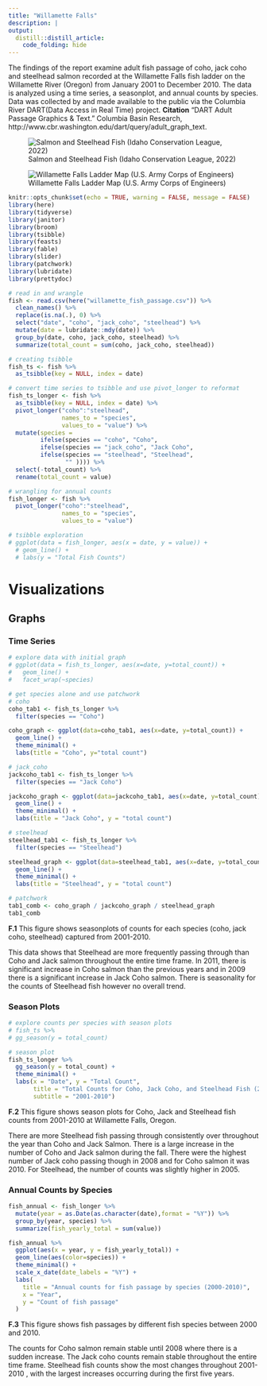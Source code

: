 ```yaml
---
title: "Willamette Falls"
description: | 
output: 
  distill::distill_article:
    code_folding: hide
---
```


  The findings of the report examine adult fish passage of coho, jack coho and steelhead salmon recorded at the Willamette Falls fish ladder on the Willamette River (Oregon) from January 2001 to December 2010. The data is analyzed using a time series, a seasonplot, and annual counts by species. Data was collected by and made available to the public via the Columbia River DART(Data Access in Real Time) project.
**Citation**
"DART Adult Passage Graphics & Text." Columbia Basin Research, http://www.cbr.washington.edu/dart/query/adult_graph_text. 


![Salmon and Steelhead Fish (Idaho Conservation League, 2022)](Screen-Shot-2020-07-22-at-2.41.16-PM.png)

![Willamette Falls Ladder Map (U.S. Army Corps of Engineers)](WFL_vicinity1c.jpg)

```r
knitr::opts_chunk$set(echo = TRUE, warning = FALSE, message = FALSE)
library(here)
library(tidyverse)
library(janitor)
library(broom)
library(tsibble)
library(feasts)
library(fable)
library(slider)
library(patchwork)
library(lubridate)
library(prettydoc)

```

```r
# read in and wrangle 
fish <- read.csv(here("willamette_fish_passage.csv")) %>% 
  clean_names() %>% 
  replace(is.na(.), 0) %>%
  select("date", "coho", "jack_coho", "steelhead") %>% 
  mutate(date = lubridate::mdy(date)) %>% 
  group_by(date, coho, jack_coho, steelhead) %>% 
  summarize(total_count = sum(coho, jack_coho, steelhead))

```


```r
# creating tsibble
fish_ts <- fish %>% 
  as_tsibble(key = NULL, index = date)
```


```r
# convert time series to tsibble and use pivot_longer to reformat
fish_ts_longer <- fish %>% 
  as_tsibble(key = NULL, index = date) %>% 
  pivot_longer("coho":"steelhead",
               names_to = "species",
               values_to = "value") %>% 
  mutate(species = 
         ifelse(species == "coho", "Coho",
         ifelse(species == "jack_coho", "Jack Coho", 
         ifelse(species == "steelhead", "Steelhead", 
                "" )))) %>% 
  select(-total_count) %>% 
  rename(total_count = value)
```


```r
# wrangling for annual counts
fish_longer <- fish %>% 
  pivot_longer("coho":"steelhead",
               names_to = "species",
               values_to = "value")
```

```r
# tsibble exploration
# ggplot(data = fish_longer, aes(x = date, y = value)) +
  # geom_line() +
  # labs(y = "Total Fish Counts")
```

# Visualizations

## Graphs {.tabset}

### Time Series
```r
# explore data with initial graph
# ggplot(data = fish_ts_longer, aes(x=date, y=total_count)) +
#   geom_line() +
#   facet_wrap(~species)
```

```r
# get species alone and use patchwork
# coho
coho_tab1 <- fish_ts_longer %>% 
  filter(species == "Coho")

coho_graph <- ggplot(data=coho_tab1, aes(x=date, y=total_count)) +
  geom_line() +
  theme_minimal() +
  labs(title = "Coho", y="total count")

```


```r
# jack_coho
jackcoho_tab1 <- fish_ts_longer %>% 
  filter(species == "Jack Coho")

jackcoho_graph <- ggplot(data=jackcoho_tab1, aes(x=date, y=total_count)) +
  geom_line() +
  theme_minimal() +
  labs(title = "Jack Coho", y = "total count")
```


```r
# steelhead
steelhead_tab1 <- fish_ts_longer %>% 
  filter(species == "Steelhead")

steelhead_graph <- ggplot(data=steelhead_tab1, aes(x=date, y=total_count)) +
  geom_line() +
  theme_minimal() +
  labs(title = "Steelhead", y = "total count")
```

```r
# patchwork
tab1_comb <- coho_graph / jackcoho_graph / steelhead_graph
tab1_comb
```

**F.1** This figure shows seasonplots of counts for each species (coho, jack coho, steelhead) captured from 2001-2010.

This data shows that Steelhead are more frequently passing through than Coho and Jack salmon throughout the entire time frame.  In 2011, there is significant increase in Coho salmon than the previous years and in 2009 there is a significant increase in Jack Coho salmon. There is seasonality for the counts of Steelhead fish however no overall trend.  

### Season Plots


```r
# explore counts per species with season plots
# fish_ts %>%
# gg_season(y = total_count)
```


```r
# season plot
fish_ts_longer %>% 
  gg_season(y = total_count) +
  theme_minimal() +
  labs(x = "Date", y = "Total Count", 
       title = "Total Counts for Coho, Jack Coho, and Steelhead Fish (2001-2010)",
       subtitle = "2001-2010")
```
**F.2** This figure shows season plots for Coho, Jack and Steelhead fish counts from 2001-2010 at Willamette Falls, Oregon.  

There are more Steelhead fish passing through consistently over throughout the year than Coho and Jack Salmon.  There is a large increase in the number of Coho and Jack salmon during the fall.  There were the highest number of Jack coho passing though in 2008 and for Coho salmon it was 2010.  For Steelhead, the number of counts was slightly higher in 2005.  


### Annual Counts by Species

```r
fish_annual <- fish_longer %>% 
  mutate(year = as.Date(as.character(date),format = "%Y")) %>%
  group_by(year, species) %>% 
  summarize(fish_yearly_total = sum(value))
```


```r
fish_annual %>% 
  ggplot(aes(x = year, y = fish_yearly_total)) +
  geom_line(aes(color=species)) +
  theme_minimal() +
  scale_x_date(date_labels = "%Y") +
  labs(
    title = "Annual counts for fish passage by species (2000-2010)",
    x = "Year",
    y = "Count of fish passage"
  )
```

**F.3** This figure shows fish passages by different fish species between 2000 and 2010.

The counts for Coho salmon remain stable until 2008 where there is a sudden increase.  The Jack coho counts remain stable throughout the entire time frame.  Steelhead fish counts show the most changes throughout 2001-2010 , with the largest increases occurring during the first five years.



